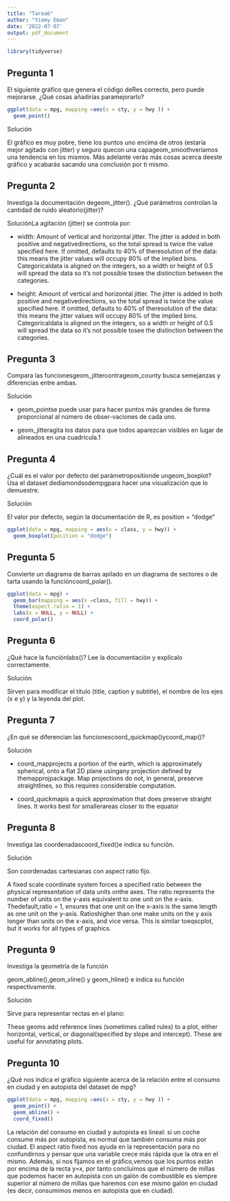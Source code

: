 ```yaml
---
title: "Tarea6"
author: "Yimmy Eman"
date: '2022-07-07'
output: pdf_document
---
```


```r
library(tidyverse)
```

## Pregunta 1

El siguiente gráfico que genera el código deRes correcto, pero puede mejorarse. ¿Qué cosas añadirías paramejorarlo?

```r
ggplot(data = mpg, mapping =aes(x = cty, y = hwy )) +
  geom_point()
```

Solución 

El gráfico es muy pobre, tiene los puntos uno encima de otros (estaría mejor agitado con jitter) y seguro quecon una capageom_smoothveríamos una tendencia en los mismos. Más adelante verás más cosas acerca deeste gráfico y acabarás sacando una conclusión por ti mismo.


## Pregunta 2

Investiga la documentación degeom_jitter(). ¿Qué parámetros controlan la cantidad de ruido aleatorio(jitter)?

SoluciónLa agitación (jitter) se controla por:

- width: Amount of vertical and horizontal jitter. The jitter is added in both positive and negativedirections, so the total spread is twice the value specified here. If omitted, defaults to 40% of theresolution of the data: this means the jitter values will occupy 80% of the implied bins. Categoricaldata is aligned on the integers, so a width or height of 0.5 will spread the data so it’s not possible tosee the distinction between the categories.

- height: Amount of vertical and horizontal jitter. The jitter is added in both positive and negativedirections, so the total spread is twice the value specified here. If omitted, defaults to 40% of theresolution of the data: this means the jitter values will occupy 80% of the implied bins. Categoricaldata is aligned on the integers, so a width or height of 0.5 will spread the data so it’s not possible tosee the distinction between the categories.


## Pregunta 3

Compara las funcionesgeom_jittercontrageom_county busca semejanzas y diferencias entre ambas.

Solución

- geom_pointse puede usar para hacer puntos más grandes de forma proporcional al número de obser-vaciones de cada uno.

- geom_jitteragita los datos para que todos aparezcan visibles en lugar de alineados en una cuadrícula.1


## Pregunta 4

¿Cuál es el valor por defecto del parámetropositionde ungeom_boxplot? Usa el dataset dediamondsodempgpara hacer una visualización que lo demuestre.

Solución

El valor por defecto, según la documentación de R, es position = "dodge"


```r

ggplot(data = mpg, mapping = aes(x = class, y = hwy)) +
  geom_boxplot(position = "dodge")
```


## Pregunta 5

Convierte un diagrama de barras apilado en un diagrama de sectores o de tarta usando la funcióncoord_polar().


```r
ggplot(data = mpg) +
  geom_bar(mapping = aes(x =class, fill = hwy)) +
  theme(aspect.ratio = 1) +
  labs(x = NULL, y = NULL) +
  coord_polar()
```
## Pregunta 6

¿Qué hace la funciónlabs()? Lee la documentación y explícalo correctamente.

Solución

Sirven para modificar el título (title, caption y subtitle), el nombre de los ejes (x e y) y la leyenda del plot.



## Pregunta 7

¿En qué se diferencian las funcionescoord_quickmap()ycoord_map()?

Solución

- coord_mapprojects a portion of the earth, which is approximately spherical, onto a flat 2D plane usingany projection defined by themapprojpackage. Map projections do not, in general, preserve straightlines, so this requires considerable computation.

- coord_quickmapis a quick approximation that does preserve straight lines. It works best for smallerareas closer to the equator

## Pregunta 8

Investiga las coordenadascoord_fixed()e indica su función.

Solución

Son coordenadas cartesianas con aspect ratio fijo.

A fixed scale coordinate system forces a specified ratio between the physical representation of data units onthe axes. The ratio represents the number of units on the y-axis equivalent to one unit on the x-axis. Thedefault,ratio = 1, ensures that one unit on the x-axis is the same length as one unit on the y-axis. Ratioshigher than one make units on the y axis longer than units on the x-axis, and vice versa. This is similar toeqscplot, but it works for all types of graphics.


## Pregunta 9

Investiga la geometría de la función

geom_abline(),geom_vline() y geom_hline() e indica su función respectivamente.

Solución

Sirve para representar rectas en el plano:

These geoms add reference lines (sometimes called rules) to a plot, either horizontal, vertical, or diagonal(specified by slope and intercept). These are useful for annotating plots.

## Pregunta 10

¿Qué nos indica el gráfico siguiente acerca de la relación entre el consumo en ciudad y en autopista del dataset de mpg?


```r
ggplot(data = mpg, mapping =aes(x = cty, y = hwy )) +
  geom_point() +
  geom_abline() +
  coord_fixed()
```

La relación del consumo en ciudad y autopista es lineal: si un coche consume más por autopista, es normal que también consuma más por ciudad. El aspect ratio fixed nos ayuda en la representación para no confundirnos y pensar que una variable crece más rápida que la otra en el mismo. Además, si nos fijamos en el gráfico,vemos que los puntos están por encima de la recta y=x, por tanto concluimos que el número de millas que podemos hacer en autopista con un galón de combustible es siempre superior al número de millas que haremos con ese mismo galón en ciudad (es decir, consumimos menos en autopista que en ciudad).